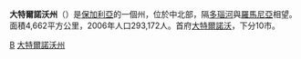 {{Infobox Province of Bulgaria
|Cyrillic       = Област Велико Търново
|Map            = Oblast Veliko Tarnovo.png
|Capital        = [[大特爾諾沃|大特爾諾沃]]
|Municipalities = 10
|Area           = 4,662 [[平方千米|km²]]
|Population     = 293,172
|LicensePlate   = BT
|Governor       = Toshko Nikiforov
|Website        = http://www.vt.government.bg
}}
'''大特爾諾沃州'''（{{Lang|bg|Област Велико Търново}}）是[[保加利亞|保加利亞]]的一個州，位於中北部，隔[[多瑙河|多瑙河]]與[[羅馬尼亞|羅馬尼亞]]相望。面積4,662平方公里，2006年人口293,172人。首府[[大特爾諾沃|大特爾諾沃]]，下分10市。

{{Bulgaria}}

[[Category:保加利亞行政區劃|В]]
[[Category:大特爾諾沃州|]]